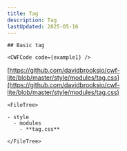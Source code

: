 ```yaml
---
title: Tag
description: Tag
lastUpdated: 2025-05-16
---
```




<Tabs>
  <TabItem label="Overview" icon="puzzle">
    
    ## Basic tag

    <CWFCode code={example1} />
  </TabItem>
  <TabItem label="Files" icon="list-format">

  [https://github.com/davidbrooksio/cwf-lite/blob/master/style/modules/tag.css](https://github.com/davidbrooksio/cwf-lite/blob/master/style/modules/tag.css)
  
    <FileTree>

    - style
      - modules
        - **tag.css**

    </FileTree>
  </TabItem>
  <TabItem label="Stylesheet" icon="open-book">
    <Code code={cssExample} lang="css" />
  </TabItem>
</Tabs>